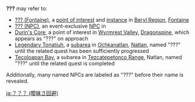 {{Disambiguation}}
'''???''' may refer to:

* [[??? (Fontaine)]], a [[point of interest]] and [[instance]] in [[Beryl Region]], [[Fontaine]]
* [[??? (NPC)]], an event-exclusive [[NPC]] in {{Quest| Currents Deep Beneath the Lanterns}}
* [[Durin's Core]], a point of interest in [[Wyrmrest Valley]], [[Dragonspine]], which appears as "???" on approach
* [[Legendary Tonatiuh]], a [[subarea]] in [[Ochkanatlan]], [[Natlan]], named "???" until the related quest has been sufficiently progressed
* [[Tecoloapan Bay]], a subarea in [[Tezcatepetonco Range]], Natlan, named "???" until the related quest is completed

Additionally, many named NPCs are labeled as "???" before their name is revealed.

[[ja:？？？ (曖昧さ回避)]]
